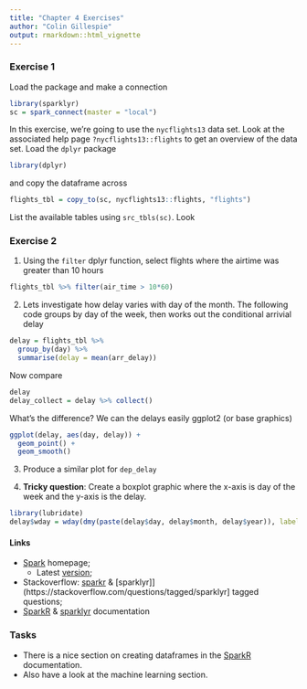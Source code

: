```yaml
---
title: "Chapter 4 Exercises"
author: "Colin Gillespie"
output: rmarkdown::html_vignette
---
```

<!--
%\VignetteEngine{knitr::rmarkdown}
%\VignetteIndexEntry{Chapter 4 Exercises}
-->

### Exercise 1

Load the package and make a connection

```r
library(sparklyr)
sc = spark_connect(master = "local")
```
In this exercise, we're going to use the `nycflights13` data set. Look at
the associated help page `?nycflights13::flights` to get an overview of the data set.
Load the `dplyr` package
```r
library(dplyr)
```
and copy the dataframe across
```r
flights_tbl = copy_to(sc, nycflights13::flights, "flights")
```
List the available tables using `src_tbls(sc)`. Look

### Exercise 2

1. Using the `filter` dplyr function, select flights where the airtime was greater than 10 hours

```r
flights_tbl %>% filter(air_time > 10*60)
```


2. Lets investigate how delay varies with day of the month. The following code groups by 
day of the week, then works out the conditional arrivial delay

```r
delay = flights_tbl %>% 
  group_by(day) %>%
  summarise(delay = mean(arr_delay))
```

Now compare
```r
delay
delay_collect = delay %>% collect()
```
What's the difference? We can the delays easily ggplot2 (or base graphics)
```r
ggplot(delay, aes(day, delay)) +
  geom_point() +
  geom_smooth()
```
3. Produce a similar plot for `dep_delay`


4. **Tricky question**: Create a boxplot graphic where the x-axis is day of the week and the y-axis is the
delay.


```r
library(lubridate)
delay$wday = wday(dmy(paste(delay$day, delay$month, delay$year)), label = T)
```

#### Links

  * [Spark](https://spark.apache.org/) homepage;
    * Latest [version](https://spark.apache.org/docs/latest/);
  * Stackoverflow: [sparkr](https://stackoverflow.com/questions/tagged/sparkr) & 
  [sparklyr]](https://stackoverflow.com/questions/tagged/sparklyr] tagged questions;
  * [SparkR](https://spark.apache.org/docs/latest/sparkr.html) & [sparklyr](http://spark.rstudio.com/) documentation
  
### Tasks

  * There is a nice section on creating dataframes in the [SparkR](https://spark.apache.org/docs/latest/sparkr.html) documentation.
  * Also have a look at the machine learning section.
    